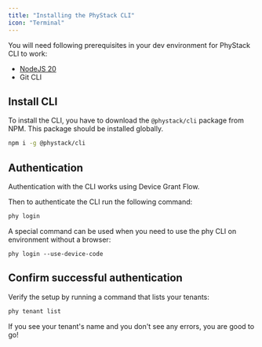 ```yaml
---
title: "Installing the PhyStack CLI"
icon: "Terminal"
---
```


You will need following prerequisites in your dev environment for PhyStack CLI to work:

- [NodeJS 20](https://nodejs.org/en/)
- Git CLI

## Install CLI

To install the CLI, you have to download the `@phystack/cli` package from NPM. This package should be installed globally.

```bash
npm i -g @phystack/cli
```

## Authentication

Authentication with the CLI works using Device Grant Flow.

Then to authenticate the CLI run the following command:

```bash
phy login
```

A special command can be used when you need to use the phy CLI on environment without a browser:

```
phy login --use-device-code
```

## Confirm successful authentication

Verify the setup by running a command that lists your tenants:

```bash
phy tenant list
```

If you see your tenant's name and you don't see any errors, you are good to go!

